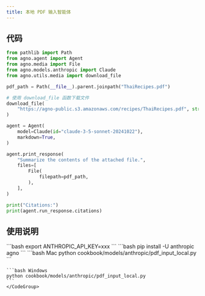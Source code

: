 ```yaml
---
title: 本地 PDF 输入智能体
---
```

## 代码

```python cookbook/models/anthropic/pdf_input_local.py
from pathlib import Path
from agno.agent import Agent
from agno.media import File
from agno.models.anthropic import Claude
from agno.utils.media import download_file

pdf_path = Path(__file__).parent.joinpath("ThaiRecipes.pdf")

# 使用 download_file 函数下载文件
download_file(
    "https://agno-public.s3.amazonaws.com/recipes/ThaiRecipes.pdf", str(pdf_path)
)

agent = Agent(
    model=Claude(id="claude-3-5-sonnet-20241022"),
    markdown=True,
)

agent.print_response(
    "Summarize the contents of the attached file.",
    files=[
        File(
            filepath=pdf_path,
        ),
    ],
)

print("Citations:")
print(agent.run_response.citations)
```

## 使用说明

<Steps>
  <Snippet file="create-venv-step.mdx" />

  <Step title="设置您的API密钥">
    ```bash
    export ANTHROPIC_API_KEY=xxx
    ```
  </Step>

  <Step title="安装库">
    ```bash
    pip install -U anthropic agno
    ```
  </Step>

  <Step title="运行智能体">
    <CodeGroup>
    ```bash Mac
    python cookbook/models/anthropic/pdf_input_local.py
    ```

    ```bash Windows
    python cookbook/models/anthropic/pdf_input_local.py
    ```
    </CodeGroup>
  </Step>
</Steps>